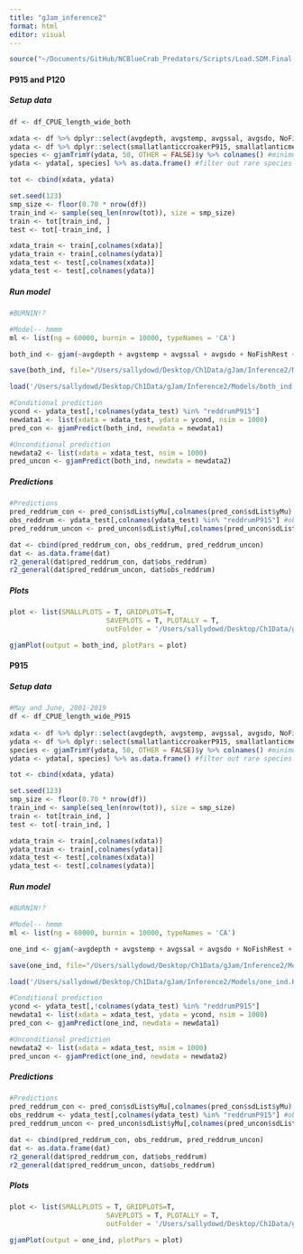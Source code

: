 ```yaml
---
title: "gJam_inference2"
format: html
editor: visual
---
```


```r
source("~/Documents/GitHub/NCBlueCrab_Predators/Scripts/Load.SDM.Final.R")
```

#### P915 and P120

##### Setup data
```r
df <- df_CPUE_length_wide_both 

xdata <- df %>% dplyr::select(avgdepth, avgstemp, avgssal, avgsdo, NoFishRest, Yearfactor)
ydata <- df %>% dplyr::select(smallatlanticcroakerP915, smallatlanticmenhadenP915, blackdrumP915, pinfishP915, reddrumP915, smallsouthernflounderP915, southernkingfishP915, smallspotP915, smallatlanticcroakerP120, smallbluecrabP120, brownshrimpP120, whiteshrimpP120, pinkshrimpP120, pinfishP120, southernflounderP120, smallspotP120, atlanticmenhadenP120)
species <- gjamTrimY(ydata, 50, OTHER = FALSE)$y %>% colnames() #minimum # of non-zero observations: 50
ydata <- ydata[, species] %>% as.data.frame() #filter out rare species

tot <- cbind(xdata, ydata)

set.seed(123)
smp_size <- floor(0.70 * nrow(df))
train_ind <- sample(seq_len(nrow(tot)), size = smp_size)
train <- tot[train_ind, ]
test <- tot[-train_ind, ]

xdata_train <- train[,colnames(xdata)]
ydata_train <- train[,colnames(ydata)]
xdata_test <- test[,colnames(xdata)]
ydata_test <- test[,colnames(ydata)]
```

##### Run model
```r
#BURNIN!? 

#Model-- hmmm
ml <- list(ng = 60000, burnin = 10000, typeNames = 'CA')

both_ind <- gjam(~avgdepth + avgstemp + avgssal + avgsdo + NoFishRest + Yearfactor, xdata = xdata_train, ydata = ydata_train, modelList = ml)

save(both_ind, file="/Users/sallydowd/Desktop/Ch1Data/gJam/Inference2/Models/both_ind.Rdata")

load('/Users/sallydowd/Desktop/Ch1Data/gJam/Inference2/Models/both_ind.Rdata')

#Conditional prediction
ycond <- ydata_test[,!colnames(ydata_test) %in% "reddrumP915"]
newdata1 <- list(xdata = xdata_test, ydata = ycond, nsim = 1000)
pred_con <- gjamPredict(both_ind, newdata = newdata1)

#Unconditional prediction
newdata2 <- list(xdata = xdata_test, nsim = 1000)
pred_uncon <- gjamPredict(both_ind, newdata = newdata2)
```

##### Predictions

```r
#Predictions 
pred_reddrum_con <- pred_con$sdList$yMu[,colnames(pred_con$sdList$yMu) %in% "reddrumP915"]
obs_reddrum <- ydata_test[,colnames(ydata_test) %in% "reddrumP915"] #observed reddrum
pred_reddrum_uncon <- pred_uncon$sdList$yMu[,colnames(pred_uncon$sdList$yMu) %in% "reddrumP915"]

dat <- cbind(pred_reddrum_con, obs_reddrum, pred_reddrum_uncon)
dat <- as.data.frame(dat)
r2_general(dat$pred_reddrum_con, dat$obs_reddrum)
r2_general(dat$pred_reddrum_uncon, dat$obs_reddrum)
```

##### Plots

```r
plot <- list(SMALLPLOTS = T, GRIDPLOTS=T, 
                        SAVEPLOTS = T, PLOTALLY = T, 
                        outFolder = '/Users/sallydowd/Desktop/Ch1Data/gJam/Inference2/Models/both_ind_plots/')

gjamPlot(output = both_ind, plotPars = plot)
```

#### P915

##### Setup data
```r
#May and June, 2001-2019
df <- df_CPUE_length_wide_P915
                                          
xdata <- df %>% dplyr::select(avgdepth, avgstemp, avgssal, avgsdo, NoFishRest, Yearfactor)
ydata <- df %>% dplyr::select(smallatlanticcroakerP915, smallatlanticmenhadenP915, blackdrumP915, pinfishP915, reddrumP915, smallsouthernflounderP915, southernkingfishP915, smallspotP915)
species <- gjamTrimY(ydata, 50, OTHER = FALSE)$y %>% colnames() #minimum # of non-zero observations: 50
ydata <- ydata[, species] %>% as.data.frame() #filter out rare species

tot <- cbind(xdata, ydata)

set.seed(123)
smp_size <- floor(0.70 * nrow(df))
train_ind <- sample(seq_len(nrow(tot)), size = smp_size)
train <- tot[train_ind, ]
test <- tot[-train_ind, ]

xdata_train <- train[,colnames(xdata)]
ydata_train <- train[,colnames(ydata)]
xdata_test <- test[,colnames(xdata)]
ydata_test <- test[,colnames(ydata)]
```

##### Run model
```r
#BURNIN!? 

#Model-- hmmm
ml <- list(ng = 60000, burnin = 10000, typeNames = 'CA')

one_ind <- gjam(~avgdepth + avgstemp + avgssal + avgsdo + NoFishRest + Yearfactor, xdata = xdata_train, ydata = ydata_train, modelList = ml)

save(one_ind, file="/Users/sallydowd/Desktop/Ch1Data/gJam/Inference2/Models/one_ind.Rdata")

load('/Users/sallydowd/Desktop/Ch1Data/gJam/Inference2/Models/one_ind.Rdata')

#Conditional prediction
ycond <- ydata_test[,!colnames(ydata_test) %in% "reddrumP915"]
newdata1 <- list(xdata = xdata_test, ydata = ycond, nsim = 1000)
pred_con <- gjamPredict(one_ind, newdata = newdata1)

#Unconditional prediction
newdata2 <- list(xdata = xdata_test, nsim = 1000)
pred_uncon <- gjamPredict(one_ind, newdata = newdata2)
```

##### Predictions
```r
#Predictions 
pred_reddrum_con <- pred_con$sdList$yMu[,colnames(pred_con$sdList$yMu) %in% "reddrumP915"]
obs_reddrum <- ydata_test[,colnames(ydata_test) %in% "reddrumP915"] #observed reddrum
pred_reddrum_uncon <- pred_uncon$sdList$yMu[,colnames(pred_uncon$sdList$yMu) %in% "reddrumP915"]

dat <- cbind(pred_reddrum_con, obs_reddrum, pred_reddrum_uncon)
dat <- as.data.frame(dat)
r2_general(dat$pred_reddrum_con, dat$obs_reddrum)
r2_general(dat$pred_reddrum_uncon, dat$obs_reddrum)
```

##### Plots

```r
plot <- list(SMALLPLOTS = T, GRIDPLOTS=T, 
                        SAVEPLOTS = T, PLOTALLY = T, 
                        outFolder = '/Users/sallydowd/Desktop/Ch1Data/gJam/Inference2/Models/one_ind_plots/')

gjamPlot(output = one_ind, plotPars = plot)
```
